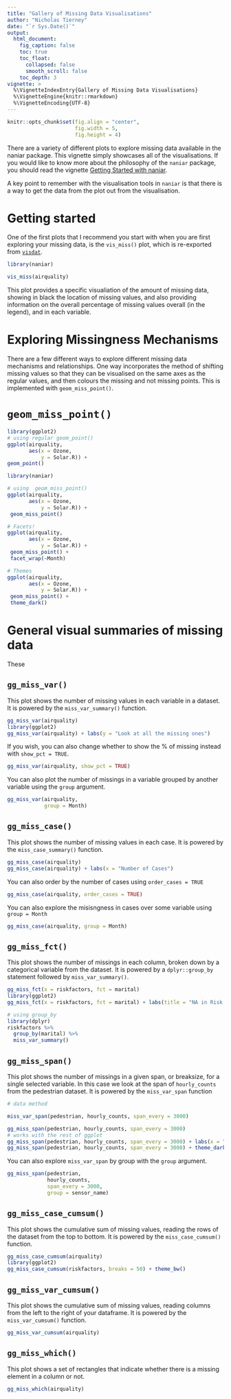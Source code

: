 ```yaml
---
title: "Gallery of Missing Data Visualisations"
author: "Nicholas Tierney"
date: "`r Sys.Date()`"
output:
  html_document:
    fig_caption: false
    toc: true
    toc_float:
      collapsed: false
      smooth_scroll: false
    toc_depth: 3
vignette: >
  %\VignetteIndexEntry{Gallery of Missing Data Visualisations}
  %\VignetteEngine{knitr::rmarkdown}
  %\VignetteEncoding{UTF-8}
---
```


```r
knitr::opts_chunk$set(fig.align = "center",
                      fig.width = 5,
                      fig.height = 4)

```

There are a variety of different plots to explore missing data available in the naniar package. This vignette simply showcases all of the visualisations. If you would like to know more about the philosophy of the `naniar` package, you should read the vignette [Getting Started with naniar](http://naniar.njtierney.com/articles/getting-started-w-naniar.html).

A key point to remember with the visualisation tools in `naniar` is that there is a way to get the data from the plot out from the visualisation.

# Getting started

One of the first plots that I recommend you start with when you are first exploring your missing data, is the `vis_miss()` plot, which is re-exported from [`visdat`](https://www.github.com/ropensci/visdat).

```r
library(naniar)

vis_miss(airquality)
```

This plot provides a specific visualiation of the amount of missing data, showing in black the location of missing values, and also providing information on the overall percentage of missing values overall (in the legend), and in each variable.

# Exploring Missingness Mechanisms

There are a few different ways to explore different missing data mechanisms and relationships. One way incorporates the method of shifting missing values so that they can be visualised on the same axes as the regular values, and then colours the missing and not missing points. This is implemented with `geom_miss_point()`.

# `geom_miss_point()`

```r
library(ggplot2)
# using regular geom_point()
ggplot(airquality,
       aes(x = Ozone,
           y = Solar.R)) +
geom_point()

library(naniar)

# using  geom_miss_point()
ggplot(airquality,
       aes(x = Ozone,
           y = Solar.R)) +
 geom_miss_point()

# Facets!
ggplot(airquality,
       aes(x = Ozone,
           y = Solar.R)) +
 geom_miss_point() + 
 facet_wrap(~Month)

# Themes
ggplot(airquality,
       aes(x = Ozone,
           y = Solar.R)) +
 geom_miss_point() + 
 theme_dark()


```

# General visual summaries of missing data

These

## `gg_miss_var()`

This plot shows the number of missing values in each variable in a dataset. It is powered by the `miss_var_summary()` function.

```r

gg_miss_var(airquality)
library(ggplot2)
gg_miss_var(airquality) + labs(y = "Look at all the missing ones")

```

If you wish, you can also change whether to show the % of missing instead with `show_pct = TRUE`.

```r
gg_miss_var(airquality, show_pct = TRUE)
```


You can also plot the number of missings in a variable grouped by another variable using the `group` argument.

```r

gg_miss_var(airquality,
            group = Month)

```


## `gg_miss_case()`

This plot shows the number of missing values in each case. It is powered by the `miss_case_summary()` function.

```r
gg_miss_case(airquality)
gg_miss_case(airquality) + labs(x = "Number of Cases")
```

You can also order by the number of cases using `order_cases = TRUE`

```r

gg_miss_case(airquality, order_cases = TRUE)

```

You can also explore the misisngness in cases over some variable using `group = Month`

```r

gg_miss_case(airquality, group = Month)

```

## `gg_miss_fct()`

This plot shows the number of missings in each column, broken down by a categorical variable from the dataset. It is powered by a `dplyr::group_by` statement followed by `miss_var_summary()`. 

```r

gg_miss_fct(x = riskfactors, fct = marital)
library(ggplot2)
gg_miss_fct(x = riskfactors, fct = marital) + labs(title = "NA in Risk Factors and Marital status")

# using group_by
library(dplyr)
riskfactors %>%
  group_by(marital) %>%
  miss_var_summary()

```

## `gg_miss_span()`

This plot shows the number of missings in a given span, or breaksize, for a single selected variable. In this case we look at the span of `hourly_counts` from the pedestrian dataset.  It is powered by the `miss_var_span` function

```r

# data method

miss_var_span(pedestrian, hourly_counts, span_every = 3000)

gg_miss_span(pedestrian, hourly_counts, span_every = 3000)
# works with the rest of ggplot
gg_miss_span(pedestrian, hourly_counts, span_every = 3000) + labs(x = "custom")
gg_miss_span(pedestrian, hourly_counts, span_every = 3000) + theme_dark()

```

You can also explore `miss_var_span` by group with the `group` argument.

```r

gg_miss_span(pedestrian, 
             hourly_counts, 
             span_every = 3000, 
             group = sensor_name)

```


## `gg_miss_case_cumsum()`

This plot shows the cumulative sum of missing values, reading the rows of the dataset from the top to bottom. It is powered by the `miss_case_cumsum()` function.

```r
gg_miss_case_cumsum(airquality)
library(ggplot2)
gg_miss_case_cumsum(riskfactors, breaks = 50) + theme_bw()

```

## `gg_miss_var_cumsum()`

This plot shows the cumulative sum of missing values, reading columns from the left to the right of your dataframe. It is powered by the `miss_var_cumsum()` function.

```r
gg_miss_var_cumsum(airquality)
```


## `gg_miss_which()`

This plot shows a set of rectangles that indicate whether there is a missing element in a column or not.

```r
gg_miss_which(airquality)
```

